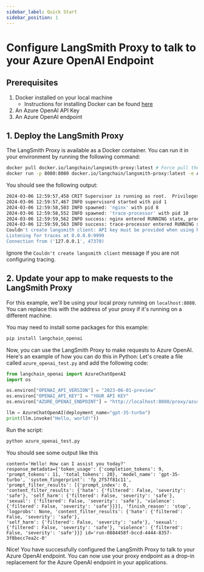 ```yaml
---
sidebar_label: Quick Start
sidebar_position: 1
---
```


# Configure LangSmith Proxy to talk to your Azure OpenAI Endpoint
## Prerequisites

1. Docker installed on your local machine
   - Instructions for installing Docker can be found [here](https://docs.docker.com/get-docker/)
2. An Azure OpenAI API Key
3. An Azure OpenAI endpoint

## 1. Deploy the LangSmith Proxy

The LangSmith Proxy is available as a Docker container. You can run it in your environment by running the following command:

```bash
docker pull docker.io/langchain/langsmith-proxy:latest # Force pull the latest version of the LangSmith Proxy
docker run -p 8080:8080 docker.io/langchain/langsmith-proxy:latest -e AZURE_OPENAI_ENDPOINT <YOUR AZURE_OPENAI_ENDPOINT> -p 8080:8080 # Run the LangSmith Proxy on port 8080 and publish it to the host
```

You should see the following output:

```bash
2024-03-06 12:59:57,458 CRIT Supervisor is running as root.  Privileges were not dropped because no user is specified in the config file.  If you intend to run as root, you can set user=root in the config file to avoid this message.
2024-03-06 12:59:57,467 INFO supervisord started with pid 1
2024-03-06 12:59:58,503 INFO spawned: 'nginx' with pid 8
2024-03-06 12:59:58,552 INFO spawned: 'trace-processor' with pid 10
2024-03-06 12:59:59,562 INFO success: nginx entered RUNNING state, process has stayed up for > than 1 seconds (startsecs)
2024-03-06 12:59:59,563 INFO success: trace-processor entered RUNNING state, process has stayed up for > than 1 seconds (startsecs)
Couldn't create langsmith client: API key must be provided when using hosted LangSmith API, will skip creating runs
Listening for traces at 0.0.0.0:9999
Connection from ('127.0.0.1', 47370)
```

Ignore the `Couldn't create langsmith client` message if you are not configuring tracing.

## 2. Update your app to make requests to the LangSmith Proxy

For this example, we'll be using your local proxy running on `localhost:8080`. You can replace this with the address of your proxy if it's running on a different machine.

You may need to install some packages for this example:

```bash
pip install langchain_openai
```

Now, you can use the LangSmith Proxy to make requests to Azure OpenAI. Here's an example of how you can do this in Python:
Let's create a file called `azure_openai_test.py` and add the following code:

```python
from langchain_openai import AzureChatOpenAI
import os

os.environ["OPENAI_API_VERSION"] = "2023-06-01-preview"
os.environ["OPENAI_API_KEY"] = "YOUR API KEY"
os.environ["AZURE_OPENAI_ENDPOINT"] = "http://localhost:8080/proxy/azure-openai"

llm = AzureChatOpenAI(deployment_name="gpt-35-turbo")
print(llm.invoke("Hello, world!"))
```

Run the script:

```bash
python azure_openai_test.py
```

You should see some output like this

```
content='Hello! How can I assist you today?'
response_metadata={'token_usage': {'completion_tokens': 9, 'prompt_tokens': 11, 'total_tokens': 20}, 'model_name': 'gpt-35-turbo', 'system_fingerprint': 'fp_2f57f81c11',
'prompt_filter_results': [{'prompt_index': 0, 'content_filter_results': {'hate': {'filtered': False, 'severity': 'safe'}, 'self_harm': {'filtered': False, 'severity': 'safe'},
'sexual': {'filtered': False, 'severity': 'safe'}, 'violence': {'filtered': False, 'severity': 'safe'}}}], 'finish_reason': 'stop', 'logprobs': None, 'content_filter_results': {'hate': {'filtered': False, 'severity': 'safe'},
'self_harm': {'filtered': False, 'severity': 'safe'}, 'sexual': {'filtered': False, 'severity': 'safe'}, 'violence': {'filtered': False, 'severity': 'safe'}}} id='run-0884458f-bccd-4444-8357-3f8becc7ea2c-0'
```

Nice! You have successfully configured the LangSmith Proxy to talk to your Azure OpenAI endpoint. You can now use your proxy endpoint as a drop-in replacement for the Azure OpenAI endpoint in your applications.
